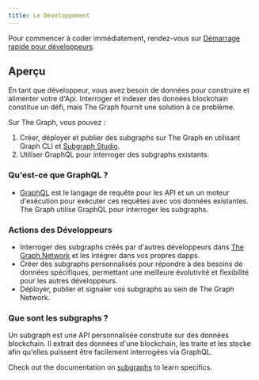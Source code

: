 ```yaml
---
title: Le Développement
---
```


Pour commencer à coder immédiatement, rendez-vous sur [Démarrage rapide pour développeurs](/subgraphs/quick-start/).

## Aperçu

En tant que développeur, vous avez besoin de données pour construire et alimenter votre d'Api. Interroger et indexer des données blockchain constitue un défi, mais The Graph fournit une solution à ce problème.

Sur The Graph, vous pouvez :

1.  Créer, déployer et publier des subgraphs sur The Graph en utilisant Graph CLI et [Subgraph Studio](https://thegraph.com/studio/).
2.  Utiliser GraphQL pour interroger des subgraphs existants.

### Qu'est-ce que GraphQL ?

- [GraphQL](https://graphql.org/learn/) est le langage de requête pour les API et un un moteur d'exécution pour exécuter ces requêtes avec vos données existantes. The Graph utilise GraphQL pour interroger les subgraphs.

### Actions des Développeurs

- Interroger des subgraphs créés par d'autres développeurs dans [The Graph Network](https://thegraph.com/explorer) et les intégrer dans vos propres dapps.
- Créer des subgraphs personnalisés pour répondre à des besoins de données spécifiques, permettant une meilleure évolutivité et flexibilité pour les autres développeurs.
- Déployer, publier et signaler vos subgraphs au sein de The Graph Network.

### Que sont les subgraphs ?

Un subgraph est une API personnalisée construite sur des données blockchain. Il extrait des données d'une blockchain, les traite et les stocke afin qu'elles puissent être facilement interrogées via GraphQL.

Check out the documentation on [subgraphs](/subgraphs/developing/subgraphs/) to learn specifics.
